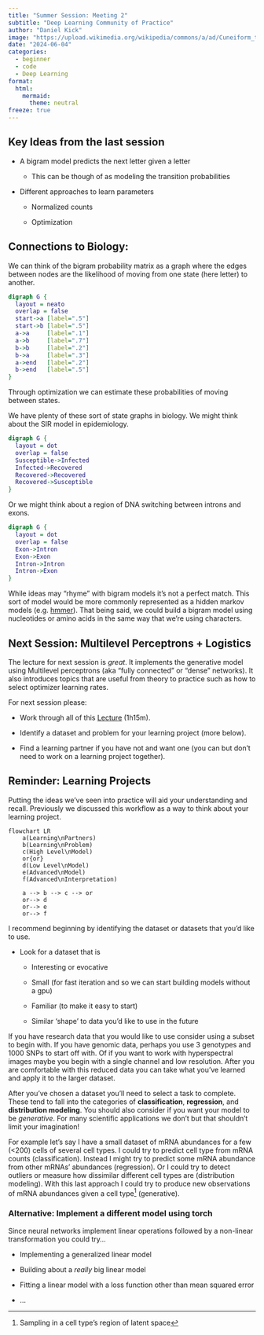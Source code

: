 ```yaml
---
title: "Summer Session: Meeting 2"
subtitle: "Deep Learning Community of Practice"
author: "Daniel Kick"
image: "https://upload.wikimedia.org/wikipedia/commons/a/ad/Cuneiform_tablet-_private_letter_MET_ME66_245_2.jpg"
date: "2024-06-04"
categories: 
  - beginner
  - code
  - Deep Learning
format:
  html:
    mermaid:
      theme: neutral
freeze: true
---
```


<!-- https://commons.wikimedia.org/wiki/File:Cuneiform_tablet-_private_letter_MET_ME66_245_2.jpg -->

## Key Ideas from the last session

-   A bigram model predicts the next letter given a letter

    -   This can be though of as modeling the transition probabilities

-   Different approaches to learn parameters

    -   Normalized counts

    -   Optimization

## Connections to Biology:

We can think of the bigram probability matrix as a graph where the edges between nodes are the likelihood of moving from one state (here letter) to another.

```dot
digraph G {
  layout = neato
  overlap = false
  start->a [label=".5"]
  start->b [label=".5"]
  a->a     [label=".1"]
  a->b     [label=".7"]
  b->b     [label=".2"]
  b->a     [label=".3"]
  a->end   [label=".2"]
  b->end   [label=".5"]
}
```

Through optimization we can estimate these probabilities of moving between states.

We have plenty of these sort of state graphs in biology. We might think about the SIR model in epidemiology.

```dot
digraph G {
  layout = dot
  overlap = false
  Susceptible->Infected
  Infected->Recovered 
  Recovered->Recovered
  Recovered->Susceptible
}
```

Or we might think about a region of DNA switching between introns and exons.

```dot
digraph G {
  layout = dot
  overlap = false
  Exon->Intron
  Exon->Exon
  Intron->Intron
  Intron->Exon
}
```

While ideas may "rhyme" with bigram models it's not a perfect match. This sort of model would be more commonly represented as a hidden markov models (e.g. [hmmer](http://hmmer.org/)). That being said, we could build a bigram model using nucleotides or amino acids in the same way that we're using characters.

## Next Session: Multilevel Perceptrons + Logistics

The lecture for next session is *great*. It implements the generative model using Multilevel perceptrons (aka "fully connected" or "dense" networks). It also introduces topics that are useful from theory to practice such as how to select optimizer learning rates.

For next session please:

-   Work through all of this [Lecture](https://www.youtube.com/watch?v=TCH_1BHY58I) (1h15m).

-   Identify a dataset and problem for your learning project (more below).

-   Find a learning partner if you have not and want one (you can but don't need to work on a learning project together).

## Reminder: Learning Projects

Putting the ideas we've seen into practice will aid your understanding and recall. Previously we discussed this workflow as a way to think about your learning project.

```mermaid
flowchart LR
    a(Learning\nPartners)
    b(Learning\nProblem)
    c(High Level\nModel)
    or{or}
    d(Low Level\nModel)
    e(Advanced\nModel)
    f(Advanced\nInterpretation)
    
    a --> b --> c --> or
    or--> d
    or--> e
    or--> f
```

I recommend beginning by identifying the dataset or datasets that you'd like to use.

-   Look for a dataset that is

    -   Interesting or evocative

    -   Small (for fast iteration and so we can start building models without a gpu)

    -   Familiar (to make it easy to start)

    -   Similar 'shape' to data you'd like to use in the future

If you have research data that you would like to use consider using a subset to begin with. If you have genomic data, perhaps you use 3 genotypes and 1000 SNPs to start off with. Of if you want to work with hyperspectral images maybe you begin with a single channel and low resolution. After you are comfortable with this reduced data you can take what you've learned and apply it to the larger dataset.

After you've chosen a dataset you'll need to select a task to complete. These tend to fall into the categories of **classification**, **regression**, and **distribution modeling**. You should also consider if you want your model to be *generative*. For many scientific applications we don't but that shouldn't limit your imagination!

For example let's say I have a small dataset of mRNA abundances for a few (\<200) cells of several cell types. I could try to predict cell type from mRNA counts (classification). Instead I might try to predict some mRNA abundance from other mRNAs' abundances (regression). Or I could try to detect outliers or measure how dissimilar different cell types are (distribution modeling). With this last approach I could try to produce new observations of mRNA abundances given a cell type[^1] (generative).

[^1]: Sampling in a cell type's region of latent space

### Alternative: Implement a different model using torch

Since neural networks implement linear operations followed by a non-linear transformation you could try...

-   Implementing a generalized linear model

-   Building about a *really* big linear model

-   Fitting a linear model with a loss function other than mean squared error

-   ...
